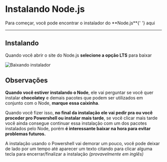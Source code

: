 

# Instalando Node.js

<Wrapper>
  Para começar, você pode encontrar o instalador do **Node.js**{' '}
  <ExternalLink href="https://nodejs.org/">aqui</ExternalLink>
</Wrapper>

---

## Instalando

Quando você abrir o site do Node.js **selecione a opção LTS** para baixar

<Image
  className="rounded-lg my-4 drop-shadow-lg ring ring-zinc-600"
  src="https://i.imgur.com/Fz8wDBF.png"
  alt="Baixando instalador"
  width={1000}
  height={400}
/>

## Observações

**Quando você estiver instalando o Node**, ele vai perguntar se você quer instalar **chocolatey** e demais pacotes que podem ser utilizados em conjunto com o Node, **marque essa caixinha**.

Quando você fizer isso, **no final da instalação ele vai pedir pra ou você proceder pro Powershell ou instalar mais tarde**, se você clicar mais tarde você ainda consegue continuar essa instalação com um dos pacotes instalados pelo Node, porém **é interessante baixar na hora para evitar problemas futuros.**

A instalação usando o Powershell vai demorar um pouco, você pode deixar de lado por um tempo até aparecer um texto citando para clicar alguma tecla para encerrar/finalizar a instalação _(provavelmente em inglês)_
